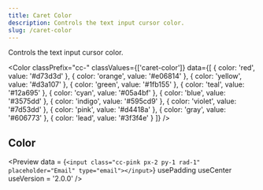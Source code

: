 ```yaml
---
title: Caret Color
description: Controls the text input cursor color.
slug: /caret-color
---
```



Controls the text input cursor color.

<Color 
  classPrefix="cc-" 
  classValues={['caret-color']} 
  data={[
    { color: 'red', value: '#d73d3d' },
    { color: 'orange', value: '#e06814' },
    { color: 'yellow', value: '#d3a107' },
    { color: 'green', value: '#1fb155' },
    { color: 'teal', value: '#12a695' },
    { color: 'cyan', value: '#05a4bf' },
    { color: 'blue', value: '#3575dd' },
    { color: 'indigo', value: '#595cd9' },
    { color: 'violet', value: '#7d53dd' },
    { color: 'pink', value: '#d4418a' },
    { color: 'gray', value: '#606773' },
    { color: 'lead', value: '#3f3f4e' }
  ]}
/>

## Color

<Preview
  data = {`<input class="cc-pink px-2 py-1 rad-1" placeholder="Email" type="email"></input>`}
  usePadding
  useCenter
  useVersion = '2.0.0'
/>
